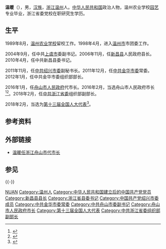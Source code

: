 {{Otheruses|other=温暖的其他含义|温暖}}

'''温暖'''（{{bd|1971年|3月|catIdx=W温}}），男，[[汉族|汉族]]，[[浙江|浙江]][[温州|温州]]人。[[中华人民共和国|中华人民共和国]]政治人物，温州农业学校[[园艺|园艺]]专业毕业，浙江省委党校在职研究生学历。

== 生平 ==
1989年8月，[[温州农业学校|温州农业学校]]留校工作。1998年4月，进入[[温州市|温州市]]市团委工作。

2004年9月，任中共[[上虞市|上虞市]]委副书记。2006年11月，任[[新昌县|新昌县]]人民政府县长。2010年4月，任中共新昌县委书记。

2011年11月，任[[中共绍兴市委|中共绍兴市委]]副秘书长。2011年12月，任[[中共金华市委|中共金华市委]]常委。2012年1月，任中共金华市委组织部部长。

2016年1月，任[[舟山市人民政府|舟山市人民政府]]代市长。2016年2月，当选舟山市人民政府市长<ref>{{cite web |url=http://district.ce.cn/newarea/sddy/201602/25/t20160225_9095687.shtml |language= |title=温暖当选舟山市长 李善忠当选市人大常委会副主任（简历） |publisher=[[中国经济网|中国经济网]] |date= |accessdate= |archive-date=2019-08-12 |archive-url=https://web.archive.org/web/20190812212822/http://district.ce.cn/newarea/sddy/201602/25/t20160225_9095687.shtml |dead-url=no }}</ref><ref>{{cite web |url=http://renshi.people.com.cn/n1/2016/0226/c139617-28154029.html |language= |title=温暖当选浙江省舟山市市长(简历) |publisher=[[浙江日报|浙江日报]] |date= |accessdate= |archive-date=2021-05-08 |archive-url=https://web.archive.org/web/20210508052942/https://renshi.people.com.cn/n1/2016/0226/c139617-28154029.html |dead-url=no }}</ref>。2018年2月，任[[中共浙江省委|中共浙江省委]]组织部副部长。

2018年2月，当选为[[第十三届全国人大代表|第十三届全国人大代表]]<ref>{{Cite web|title=（受权发布）中华人民共和国第十三届全国人民代表大会代表名单-中新网|url=http://www.chinanews.com/gn/2018/02-25/8453959.shtml|accessdate=2021-02-13|work=中新网|archive-date=2018-02-27|archive-url=https://web.archive.org/web/20180227031724/http://www.chinanews.com/gn/2018/02-25/8453959.shtml|dead-url=no}}</ref>。

== 参考资料 ==
{{reflist}}

== 外部链接 ==
* [http://leaders.people.com.cn/n1/2016/0107/c58278-28025651.html 温暖任浙江舟山市代市长]{{Dead link|date=2018年6月 |bot=InternetArchiveBot |fix-attempted=no }}

== 参见 ==
{{-}}
{{start box}}
{{s-gov|prc}}
{{s-before|[[周江勇|周江勇]]}}
{{s-title|[[舟山市人民政府|舟山市人民政府]]市长|2016年2月－2018年2月}}
{{s-after|[[何中伟|何中伟]]}}
{{end box}}

{{Authority control}}

{{DEFAULTSORT:Wen温}}
[[Category:温姓|NUAN]]
[[Category:温州人|Category:温州人]]
[[Category:中华人民共和国建立后的中国共产党党员|Category:中华人民共和国建立后的中国共产党党员]]
[[Category:新昌县县长|Category:新昌县县长]]
[[Category:浙江省县委书记|Category:浙江省县委书记]]
[[Category:中国共产党绍兴市委成员|Category:中国共产党绍兴市委成员]]
[[Category:中共金华市委常委|Category:中共金华市委常委]]
[[Category:中共舟山市委副书记|Category:中共舟山市委副书记]]
[[Category:舟山市人民政府市长|Category:舟山市人民政府市长]]
[[Category:第十三届全国人大代表|Category:第十三届全国人大代表]]
[[Category:中共浙江省委组织部副部长|Category:中共浙江省委组织部副部长]]